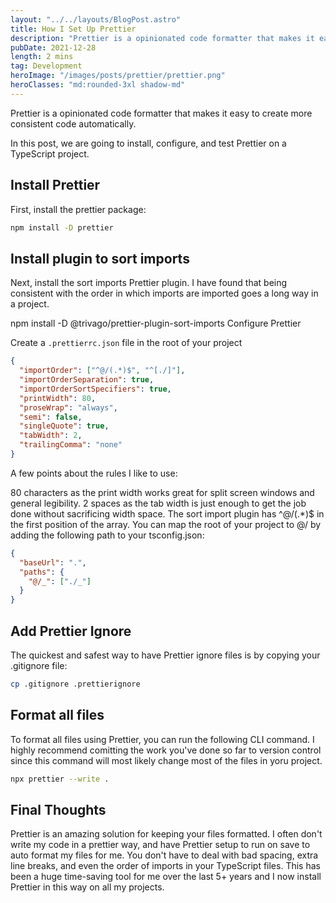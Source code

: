 ```yaml
---
layout: "../../layouts/BlogPost.astro"
title: How I Set Up Prettier
description: "Prettier is a opinionated code formatter that makes it easy to create more consistent code automatically."
pubDate: 2021-12-28
length: 2 mins
tag: Development
heroImage: "/images/posts/prettier/prettier.png"
heroClasses: "md:rounded-3xl shadow-md"
---
```


Prettier is a opinionated code formatter that makes it easy to create more consistent code automatically.

In this post, we are going to install, configure, and test Prettier on a TypeScript project.

## Install Prettier

First, install the prettier package:

```bash
npm install -D prettier
```

## Install plugin to sort imports

Next, install the sort imports Prettier plugin. I have found that being consistent with the order in which imports are imported goes a long way in a project.

npm install -D @trivago/prettier-plugin-sort-imports
Configure Prettier

Create a `.prettierrc.json` file in the root of your project

```json
{
  "importOrder": ["^@/(.*)$", "^[./]"],
  "importOrderSeparation": true,
  "importOrderSortSpecifiers": true,
  "printWidth": 80,
  "proseWrap": "always",
  "semi": false,
  "singleQuote": true,
  "tabWidth": 2,
  "trailingComma": "none"
}
```

A few points about the rules I like to use:

80 characters as the print width works great for split screen windows and general legibility.
2 spaces as the tab width is just enough to get the job done without sacrificing width space.
The sort import plugin has ^@/(.\*)$ in the first position of the array. You can map the root of your project to @/ by adding the following path to your tsconfig.json:

```json
{
  "baseUrl": ".",
  "paths": {
    "@/_": ["./_"]
  }
}
```

## Add Prettier Ignore

The quickest and safest way to have Prettier ignore files is by copying your .gitignore file:

```bash
cp .gitignore .prettierignore
```

## Format all files

To format all files using Prettier, you can run the following CLI command. I highly recommend comitting the work you've done so far to version control since this command will most likely change most of the files in yoru project.

```bash
npx prettier --write .
```

## Final Thoughts

Prettier is an amazing solution for keeping your files formatted. I often don't write my code in a prettier way, and have Prettier setup to run on save to auto format my files for me. You don't have to deal with bad spacing, extra line breaks, and even the order of imports in your TypeScript files. This has been a huge time-saving tool for me over the last 5+ years and I now install Prettier in this way on all my projects.
